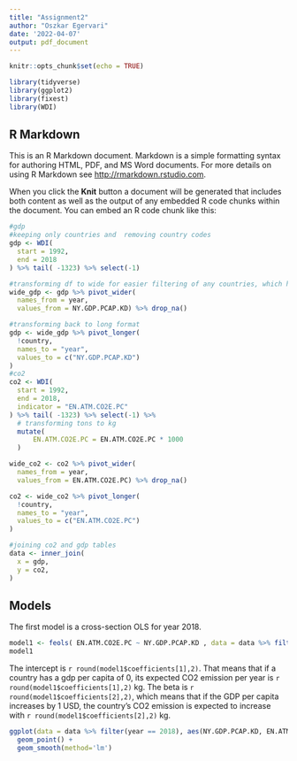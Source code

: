 ```yaml
---
title: "Assignment2"
author: "Oszkar Egervari"
date: '2022-04-07'
output: pdf_document
---
```


```r
knitr::opts_chunk$set(echo = TRUE)

library(tidyverse)
library(ggplot2)
library(fixest)
library(WDI)

```

## R Markdown

This is an R Markdown document. Markdown is a simple formatting syntax for authoring HTML, PDF, and MS Word documents. For more details on using R Markdown see <http://rmarkdown.rstudio.com>.

When you click the **Knit** button a document will be generated that includes both content as well as the output of any embedded R code chunks within the document. You can embed an R code chunk like this:

```r
#gdp
#keeping only countries and  removing country codes
gdp <- WDI(
  start = 1992,
  end = 2018
) %>% tail( -1323) %>% select(-1)

#transforming df to wide for easier filtering of any countries, which have NAs in any year
wide_gdp <- gdp %>% pivot_wider(
  names_from = year, 
  values_from = NY.GDP.PCAP.KD) %>% drop_na()

#transforming back to long format
gdp <- wide_gdp %>% pivot_longer(
  !country, 
  names_to = "year",
  values_to = c("NY.GDP.PCAP.KD")
)
#co2
co2 <- WDI(
  start = 1992,
  end = 2018,
  indicator = "EN.ATM.CO2E.PC"
) %>% tail( -1323) %>% select(-1) %>% 
  # transforming tons to kg
  mutate(
      EN.ATM.CO2E.PC = EN.ATM.CO2E.PC * 1000
  )

wide_co2 <- co2 %>% pivot_wider(
  names_from = year, 
  values_from = EN.ATM.CO2E.PC) %>% drop_na()

co2 <- wide_co2 %>% pivot_longer(
  !country, 
  names_to = "year",
  values_to = c("EN.ATM.CO2E.PC")
)

#joining co2 and gdp tables
data <- inner_join(
  x = gdp,
  y = co2,
)
```

## Models

The first model is a cross-section OLS for year 2018. 

```r

model1 <- feols( EN.ATM.CO2E.PC ~ NY.GDP.PCAP.KD , data = data %>% filter(year == 2018) )
model1
```

The intercept is `r round(model1$coefficients[1],2)`. That means that if a country has a gdp per capita of 0, its expected CO2 emission per year is `r round(model1$coefficients[1],2)` kg. The beta is `r round(model1$coefficients[2],2)`, which means that if the GDP per capita increases by 1 USD, the country's CO2 emission is expected to increase with `r round(model1$coefficients[2],2)` kg.


```r
ggplot(data = data %>% filter(year == 2018), aes(NY.GDP.PCAP.KD, EN.ATM.CO2E.PC)) +
  geom_point() +
  geom_smooth(method='lm')
```





